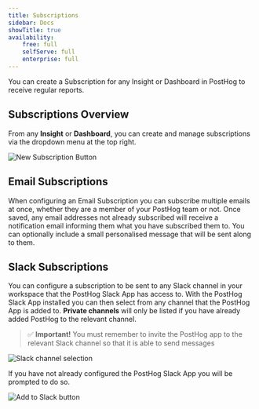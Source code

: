 ```yaml
---
title: Subscriptions
sidebar: Docs
showTitle: true
availability:
    free: full
    selfServe: full
    enterprise: full
---
```


You can create a Subscription for any Insight or Dashboard in PostHog to receive regular reports.

## Subscriptions Overview

From any **Insight** or **Dashboard**, you can create and manage subscriptions via the dropdown menu at the top right.

![New Subscription Button](../../images/features/subscriptions/new-subscription-button.png)


## Email Subscriptions

When configuring an Email Subscription you can subscribe multiple emails at once, whether they are a member of your PostHog team or not. Once saved, any email addresses not already subscribed will receive a notification email informing them what you have subscribed them to. You can optionally include a small personalised message that will be sent along to them.


## Slack Subscriptions

You can configure a subscription to be sent to any Slack channel in your workspace that the PostHog Slack App has access to.
With the PostHog Slack App installed you can then select from any channel that the PostHog App is added to. **Private channels** will only be listed if you have already added PostHog to the relevant channel.

> ✅ **Important!** You must remember to invite the PostHog app to the relevant Slack channel so that it is able to send messages


![Slack channel selection](../../images/features/subscriptions/slack-subscription-choose.png)


If you have not already configured the PostHog Slack App you will be prompted to do so.

![Add to Slack button](../../images/features/subscriptions/slack-subscription-add.png)
